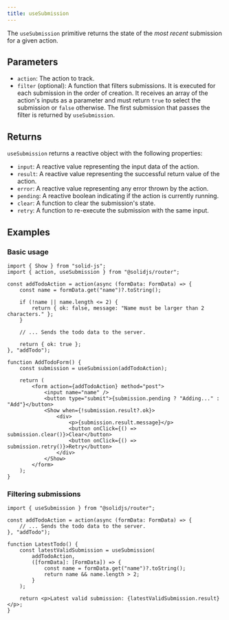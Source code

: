```yaml
---
title: useSubmission
---
```


The `useSubmission` primitive returns the state of the _most recent_ submission for a given action.

## Parameters

- `action`:
  The action to track.
- `filter` (optional):
  A function that filters submissions.
  It is executed for each submission in the order of creation.
  It receives an array of the action's inputs as a parameter and must return `true` to select the submission or `false` otherwise.
  The first submission that passes the filter is returned by `useSubmission`.

## Returns

`useSubmission` returns a reactive object with the following properties:

- `input`:
  A reactive value representing the input data of the action.
- `result`:
  A reactive value representing the successful return value of the action.
- `error`:
  A reactive value representing any error thrown by the action.
- `pending`:
  A reactive boolean indicating if the action is currently running.
- `clear`:
  A function to clear the submission's state.
- `retry`:
  A function to re-execute the submission with the same input.

## Examples

### Basic usage

```tsx
import { Show } from "solid-js";
import { action, useSubmission } from "@solidjs/router";

const addTodoAction = action(async (formData: FormData) => {
	const name = formData.get("name")?.toString();

	if (!name || name.length <= 2) {
		return { ok: false, message: "Name must be larger than 2 characters." };
	}

	// ... Sends the todo data to the server.

	return { ok: true };
}, "addTodo");

function AddTodoForm() {
	const submission = useSubmission(addTodoAction);

	return (
		<form action={addTodoAction} method="post">
			<input name="name" />
			<button type="submit">{submission.pending ? "Adding..." : "Add"}</button>
			<Show when={!submission.result?.ok}>
				<div>
					<p>{submission.result.message}</p>
					<button onClick={() => submission.clear()}>Clear</button>
					<button onClick={() => submission.retry()}>Retry</button>
				</div>
			</Show>
		</form>
	);
}
```

### Filtering submissions

```tsx
import { useSubmission } from "@solidjs/router";

const addTodoAction = action(async (formData: FormData) => {
	// ... Sends the todo data to the server.
}, "addTodo");

function LatestTodo() {
	const latestValidSubmission = useSubmission(
		addTodoAction,
		([formData]: [FormData]) => {
			const name = formData.get("name")?.toString();
			return name && name.length > 2;
		}
	);

	return <p>Latest valid submission: {latestValidSubmission.result}</p>;
}
```
